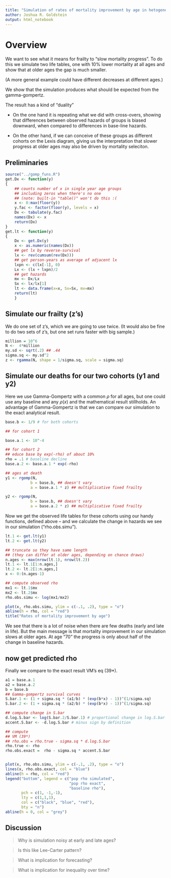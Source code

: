 ```yaml
---
title: "Simulation of rates of mortality improvement by age in hetogeneous cohorts"
author: Joshua R. Goldstein
output: html_notebook
---
```


# Overview

We want to see what it means for frailty to "slow mortality
progress". To do this we simulate two life tables, one with 10% lower
mortality at all ages and show that at older ages the gap is much
smaller.

(A more general example could have different decreases at different
ages.)

We show that the simulation produces what should be expected from the
gamma-gompertz.

The result has a kind of "duality"

* On the one hand it is repeating what we did with cross-overs,
  showing that differences between observed hazards of groups is
  biased downward, when compared to differences in base-line hazards.
  
* On the other hand, if we can conceive of these groups as different
  cohorts on the Lexis diagram, giving us the interpretation that
  slower progress at older ages may also be driven by mortality
  seleciton.
  

## Preliminaries

```r
source("../gomp_funs.R")
get.Dx <- function(y)
{
    ## counts number of x in single year age groups
    ## including zeros when there's no one
    ## (note: built-in "table()" won't do this :(
    x <- 0:max(floor(y))
    y.fac <- factor(floor(y), levels = x)
    Dx <- tabulate(y.fac)
    names(Dx) <- x
    return(Dx)
}
get.lt <- function(y)
{
    Dx <- get.Dx(y)
    x <- as.numeric(names(Dx))
    ## get lx by reverse-survival
    lx <- rev(cumsum(rev(Dx)))
    ## get person-years as average of adjacent lx
    lxpn <- c(lx[-1], 0)
    Lx <- (lx + lxpn)/2
    ## get hazards
    mx <- Dx/Lx
    Sx <- lx/lx[1]
    lt <- data.frame(x=x, Sx=Sx, mx=mx)
    return(lt)
    }
```


## Simulate our frailty (z's)

We do one set of z's, which we are going to use twice. (It would also
be fine to do two sets of z's, but one set runs faster with big sample.)

```r
million = 10^6
N <-  4*million
my.sd <- sqrt(.2) ## .44
sigma.sq <- my.sd^2
z <- rgamma(N, shape = 1/sigma.sq, scale = sigma.sq)
```

## Simulate our deaths for our two cohorts (y1 and y2)

Here we use Gamma-Gompertz with a common $\rho$ for all ages, but one
could use any baseline and any $\rho(x)$ and the mathematical result
stillholds. An advantage of Gamma-Gompertz is that we can compare our
simulation to the exact analytical result.

```r


base.b <- 1/9 # for both cohorts

## for cohort 1

base.a.1 <- 10^-4 

## for cohort 2
## educe base by exp(-rho) of about 10%
rho = .1 # baseline decline 
base.a.2 <- base.a.1 * exp(-rho)

## ages at death
y1 <- rgomp(N,
           b = base.b, ## doesn't vary
           a = base.a.1 * z) ## multiplicative fixed frailty

y2 <- rgomp(N,
           b = base.b, ## doesn't vary
           a = base.a.2 * z) ## multiplicative fixed frailty
```

Now we get the observed life tables for these cohorts using our handy
functions, defined above -- and we calculate the change in hazards we
see in our simulation ("rho.obs.simu").

```r
lt.1 <- get.lt(y1)
lt.2 <- get.lt(y2)

## truncate so they have same length
## (they can differ at older ages, depending on chance draws)
n.ages <- max(nrow(lt.1), nrow(lt.2))
lt.1 <- lt.1[1:n.ages,]
lt.2 <- lt.2[1:n.ages,]
x <- 0:(n.ages-1)

## compute observed rho
mx1 <- lt.1$mx
mx2 <- lt.2$mx
rho.obs.simu <- log(mx1/mx2)

plot(x, rho.obs.simu, ylim = c(-.1, .2), type = "o")
abline(h = rho, col = "red")
title("Rates of mortality improvement by age")
```

We see that there is a lot of noise when there are few deaths (early
and late in life). But the main message is that mortality improvement
in our simulation slows at older ages. At age "70" the progress is
only about half of the change in baseline hazards.


## now get predicted rho

Finally we compare to the exact result VM's eq (39*).

```r

a1 = base.a.1
a2 = base.a.2
b = base.b
## Gamma-gompertz survival curves
S.bar.1 <- (1 + sigma.sq * (a1/b) * (exp(b*x) - 1))^(1/sigma.sq)
S.bar.2 <- (1 + sigma.sq * (a2/b) * (exp(b*x) - 1))^(1/sigma.sq)

## compute change in S.bar
d.log.S.bar <- log(S.bar.2/S.bar.1) # proportional change in log.S.bar
accent.S.bar <- -d.log.S.bar # minus sign by definition

## compute 
## VM (39*)
## rho.obs = rho.true - sigma.sq * d.log.S.bar
rho.true <- rho
rho.obs.exact =  rho - sigma.sq * accent.S.bar


plot(x, rho.obs.simu, ylim = c(-.1, .2), type = "o")
lines(x, rho.obs.exact, col = "blue")
abline(h = rho, col = "red")
legend("bottom", legend = c("pop rho simulated",
                            "pop rho exact",
                            "baseline rho"),
       pch = c(1, -1,-1),
       lty = c(1,1,1),
       col = c("black", "blue", "red"),
       bty = "n")
abline(h = 0, col = "grey")
```

## Discussion

> Why is simulation noisy at early and late ages?

> Is this like Lee-Carter pattern?

> What is implication for forecasting?

> What is implication for inequality over time?






